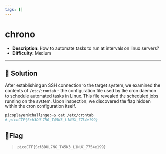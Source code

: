 ---
tags: []
---
# chrono

- **Description:** How to automate tasks to run at intervals on linux servers?
- **Difficulty:** Medium

---

## 🔎 Solution
After establishing an SSH connection to the target system, we examined the contents of `/etc/crontab` - the configuration file used by the cron daemon to schedule automated tasks in Linux. 
This file revealed the scheduled jobs running on the system. 
Upon inspection, we discovered the flag hidden within the cron configuration itself.
```bash
picoplayer@challenge:~$ cat /etc/crontab
# picoCTF{Sch3DUL7NG_T45K3_L1NUX_7754e199}
```

## 🚩Flag
> `picoCTF{Sch3DUL7NG_T45K3_L1NUX_7754e199}`




